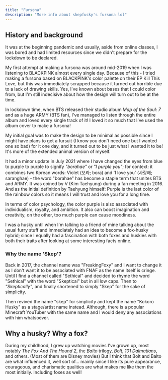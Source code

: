 ```yaml
---
title: "Fursona"
description: "More info about skepfusky's fursona lol"
---
```


<SEOHead title={title} description={description} />

## History and background

It was at the beginning pandemic and usually, aside from online classes, I was bored and had limited resources since we didn't prepare for the lockdown to be declared.

My first attempt at making a fursona was around mid-2019 when I was listening to BLACKPINK almost every single day. Because of this - I tried making a fursona based on BLACKPINK's color palette on their EP Kill This Love, but this was immediately scrapped because it turned out horrible due to a lack of drawing skills. Yes, I've known about bases that I could color from, but I'm still indecisive about how the design will turn out to be at the time.

In lockdown time, when BTS released their studio album _Map of the Soul: 7_ and as a huge ARMY (BTS fan), I've managed to listen through the entire album and loved every single track of it! I loved it so much that I've used the album cover to make a fursona!

My initial goal was to make the design to be minimal as possible since I might have plans to get a fursuit (I know you don't need one but I wanted one so bad) for it one day, and it turned out to be just what I wanted it to be! It's more of the extended animal version of myself.

It had a minor update in July 2021 where I have changed the eyes from blue to purple to purple to signify _"borahae"_ or _"I purple you"_; for context: it combines two Korean words: Violet (보라; bora) and 'I love you' (사랑해; saranghae) - the word "borahae" has become a staple term that unites BTS and ARMY. It was coined by V (Kim Taehyung) during a fan meeting in 2016. And as the initial definition by Taehyung himself:
Purple is the last color of the rainbow colors so it means I will trust and love you for a long time.

In terms of color psychology, the color purple is also associated with individualism, royalty, and ambition. It also can boost imagination and creativity, on the other, too much purple can cause moodiness.

I was a husky until when I'm talking to a friend of mine talking about the usual furry stuff and immediately had an idea to become a fox-husky hybrid; since I equally had a fascination with both foxes and huskies with both their traits after looking at some interesting facts online.

### Why the name 'Skep'?

Back in 2017, the channel name was "FreakingFoxy" and I want to change it as I don't want it to be associated with FNAF as the name itself is cringe. Until I find a channel called "Sethical" and decided to rhyme the word "Sethical" with the word "Skeptical" but in all low caps. Then to _"Skeptically"_, and finally shortened to simply "Skep" for the sake of simplicity.

Then revived the name "skep" for simplicity and kept the name "Kokoro Husky" as a stage/artist name instead. Although, there is a popular Minecraft YouTuber with the same name and I would deny any associations with him whatsoever.

## Why a husky? Why a fox?

During my childhood, I grew up watching movies I've grown up, most notably _The Fox And The Hound 2_, the _Balto_ trilogy, _Bolt_, _101 Dalmatians_, and others. (Most of them are Disney movies) But I think that Bolt and Balto are what influenced it, well sort of... mainly since I like its pure appearance, courageous, and charismatic qualities are what makes me like them the most initially. Including foxes as well!
